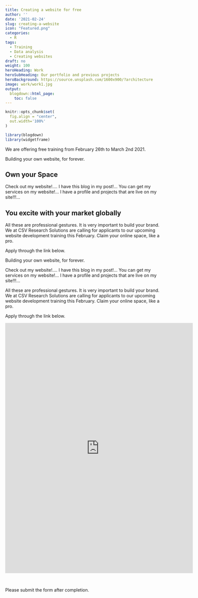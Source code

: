 ```yaml
---
title: Creating a website for free
author: ''
date: '2021-02-24'
slug: creating-a-website
icon: "Featured.png"
categories:
  - R
tags:
  - Training
  - Data analysis
  - Creating websites
draft: no
weight: 100
heroHeading: Work
heroSubHeading: Our portfolio and previous projects
heroBackground: https://source.unsplash.com/1600x900/?architecture
image: work/work1.jpg
output:
  blogdown::html_page:
    toc: false
---
```


```r
knitr::opts_chunk$set(
  fig.align = "center",
  out.width='100%'
)

library(blogdown)
library(widgetframe)
```

We are offering free training from February 26th to March 2nd 2021.

Building your own website, for forever.

## Own your Space

Check out my website!.... I have this blog in my post!... You can get my services on my website!... I have a profile and projects that are live on my site!!!...

## You excite with your market globally

All these are professional gestures. It is very important to build your brand. We at CSV Research Solutions are calling for applicants to our upcoming website development training this February. Claim your online space, like a pro.

Apply through the link below.

Building your own website, for forever.

Check out my website!.... I have this blog in my post!... You can get my services on my website!... I have a profile and projects that are live on my site!!!...

All these are professional gestures. It is very important to build your brand. We at CSV Research Solutions are calling for applicants to our upcoming website development training this February. Claim your online space, like a pro.

Apply through the link below.


<iframe height="800" width="600" frameborder="no" src="https://ee.kobotoolbox.org/i/69E4LxpN/"> </iframe>

<br>


Please submit the form after completion.
